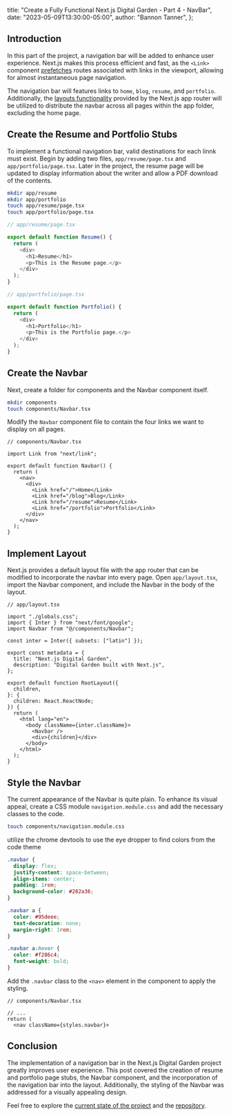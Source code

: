   title: "Create a Fully Functional Next.js Digital Garden - Part 4 - NavBar",
  date: "2023-05-09T13:30:00-05:00",
  author: "Bannon Tanner",
};

## Introduction

In this part of the project, a navigation bar will be added to enhance user experience. Next.js makes this process efficient and fast, as the `<Link>` component [prefetches](https://nextjs.org/docs/app/building-your-application/routing/linking-and-navigating#prefetching) routes associated with links in the viewport, allowing for almost instantaneous page navigation.

The navigation bar will features links to `home`, `blog`, `resume`, and `portfolio`. Additionally, the [layouts functionality](https://nextjs.org/docs/app/building-your-application/routing/pages-and-layouts#layouts) provided by the Next.js app router will be utilized to distribute the navbar across all pages within the app folder, excluding the home page.

## Create the Resume and Portfolio Stubs

To implement a functional navigation bar, valid destinations for each linnk must exist. Begin by adding two files, `app/resume/page.tsx` and `app/portfolio/page.tsx`. Later in the project, the resume page will be updated to display information about the writer and allow a PDF download of the contents.

```bash
mkdir app/resume
mkdir app/portfolio
touch app/resume/page.tsx
touch app/portfolio/page.tsx
```

```ts
// app/resume/page.tsx

export default function Resume() {
  return (
    <div>
      <h1>Resume</h1>
      <p>This is the Resume page.</p>
    </div>
  );
}
```

```ts
// app/portfolio/page.tsx

export default function Portfolio() {
  return (
    <div>
      <h1>Portfolio</h1>
      <p>This is the Portfolio page.</p>
    </div>
  );
}
```

## Create the Navbar

Next, create a folder for components and the Navbar component itself.

```bash
mkdir components
touch components/Navbar.tsx
```

Modify the `Navbar` component file to contain the four links we want to display on all pages.

```tsx
// components/Navbar.tsx

import Link from "next/link";

export default function Navbar() {
  return (
    <nav>
      <div>
        <Link href="/">Home</Link>
        <Link href="/blog">Blog</Link>
        <Link href="/resume">Resume</Link>
        <Link href="/portfolio">Portfolio</Link>
      </div>
    </nav>
  );
}
```

## Implement Layout

Next.js provides a default layout file with the app router that can be modified to incorporate the navbar into every page. Open `app/layout.tsx`, import the Navbar component, and include the Navbar in the body of the layout.

```tsx
// app/layout.tsx

import "./globals.css";
import { Inter } from "next/font/google";
import Navbar from "@/components/Navbar";

const inter = Inter({ subsets: ["latin"] });

export const metadata = {
  title: "Next.js Digital Garden",
  description: "Digital Garden built with Next.js",
};

export default function RootLayout({
  children,
}: {
  children: React.ReactNode;
}) {
  return (
    <html lang="en">
      <body className={inter.className}>
        <Navbar />
        <div>{children}</div>
      </body>
    </html>
  );
}
```

## Style the Navbar

The current appearance of the Navbar is quite plain. To enhance its visual appeal, create a CSS module `navigation.module.css` and add the necessary classes to the code.

```bash
touch components/navigation.module.css
```

utilize the chrome devtools to use the eye dropper to find colors from the code theme

```css
.navbar {
  display: flex;
  justify-content: space-between;
  align-items: center;
  padding: 1rem;
  background-color: #282a36;
}

.navbar a {
  color: #95deee;
  text-decoration: none;
  margin-right: 1rem;
}

.navbar a:hover {
  color: #f286c4;
  font-weight: bold;
}
```

Add the `.navbar` class to the `<nav>` element in the component to apply the styling.

```tsx
// components/Navbar.tsx

// ...
return (
  <nav className={styles.navbar}>
```

## Conclusion

The implementation of a navigation bar in the Next.js Digital Garden project greatly improves user experience. This post covered the creation of resume and portfolio page stubs, the Navbar component, and the incorporation of the navigation bar into the layout. Additionally, the styling of the Navbar was addressed for a visually appealing design.

Feel free to explore the [current state of the project](https://bannon.cloud/blog) and the [repository](https://github.com/tannerabread/nextjs-digital-garden).
